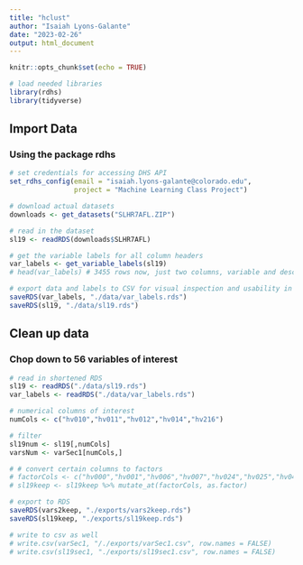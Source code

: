 ```yaml
---
title: "hclust"
author: "Isaiah Lyons-Galante"
date: "2023-02-26"
output: html_document
---
```


```r
knitr::opts_chunk$set(echo = TRUE)
```


```r
# load needed libraries
library(rdhs)
library(tidyverse)
```


## Import Data

### Using the package rdhs
```r
# set credentials for accessing DHS API
set_rdhs_config(email = "isaiah.lyons-galante@colorado.edu",
                project = "Machine Learning Class Project")

# download actual datasets
downloads <- get_datasets("SLHR7AFL.ZIP")

# read in the dataset
sl19 <- readRDS(downloads$SLHR7AFL)

# get the variable labels for all column headers
var_labels <- get_variable_labels(sl19)
# head(var_labels) # 3455 rows now, just two columns, variable and description

# export data and labels to CSV for visual inspection and usability in other programs
saveRDS(var_labels, "./data/var_labels.rds")
saveRDS(sl19, "./data/sl19.rds")
```

## Clean up data


### Chop down to 56 variables of interest
```r
# read in shortened RDS
sl19 <- readRDS("./data/sl19.rds")
var_labels <- readRDS("./data/var_labels.rds")

# numerical columns of interest
numCols <- c("hv010","hv011","hv012","hv014","hv216")

# filter
sl19num <- sl19[,numCols]
varsNum <- varSec1[numCols,]

# # convert certain columns to factors
# factorCols <- c("hv000","hv001","hv006","hv007","hv024","hv025","hv045c","hv201","hv205","hv206","hv207","hv208","hv209","hv210","hv211","hv212","hv213","hv214","hv215","hv217","hv219","hv221","hv226","hv227","hv230a","hv237","hv241","hv243a","hv243b","hv243c","hv243d","hv243e","hv244","hv246","hv246a","hv246b","hv246c","hv246d","hv246e","hv246f","hv247","hv270","hv270a")
# sl19keep <- sl19keep %>% mutate_at(factorCols, as.factor)

# export to RDS
saveRDS(vars2keep, "./exports/vars2keep.rds")
saveRDS(sl19keep, "./exports/sl19keep.rds")

# write to csv as well
# write.csv(varSec1, "/./exports/varSec1.csv", row.names = FALSE)
# write.csv(sl19sec1, "./exports/sl19sec1.csv", row.names = FALSE)
```


